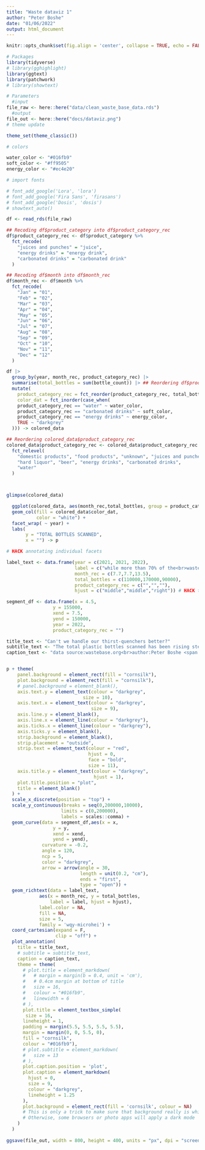 ```yaml
---
title: "Waste dataviz 1"
author: "Peter Boshe"
date: "01/06/2022"
output: html_document
---
```


```r
knitr::opts_chunk$set(fig.align = 'center', collapse = TRUE, echo = FALSE, message = FALSE)
```



```r
# Packages
library(tidyverse)
# library(gghighlight)
library(ggtext)
library(patchwork)
# library(showtext)

# Parameters
  #input
file_raw <- here::here("data/clean_waste_base_data.rds")
  #output
file_out <- here::here("docs/dataviz.png")
# theme update

theme_set(theme_classic())

# colors

water_color <- "#016fb9"
soft_color <- "#ff9505"
energy_color <- "#ec4e20"

# import fonts

# font_add_google('Lora', 'lora')
# font_add_google('Fira Sans', 'firasans')
# font_add_google('Dosis', 'dosis')
# showtext_auto()

```



```r
df <- read_rds(file_raw)

## Recoding df$product_category into df$product_category_rec
df$product_category_rec <- df$product_category %>%
  fct_recode(
    "juices and punches" = "juice",
    "energy drinks" = "energy drink",
    "carbonated drinks" = "carbonated drink"
  )

## Recoding df$month into df$month_rec
df$month_rec <- df$month %>%
  fct_recode(
    "Jan" = "01",
    "Feb" = "02",
    "Mar" = "03",
    "Apr" = "04",
    "May" = "05",
    "Jun" = "06",
    "Jul" = "07",
    "Aug" = "08",
    "Sep" = "09",
    "Oct" = "10",
    "Nov" = "11",
    "Dec" = "12"
  )

df |> 
  group_by(year, month_rec, product_category_rec) |> 
  summarise(total_bottles = sum(bottle_count)) |> ## Reordering df$product_category
  mutate(
    product_category_rec = fct_reorder(product_category_rec, total_bottles, .desc = T),
    color_dat = fct_inorder(case_when(
    product_category_rec == "water" ~ water_color,
    product_category_rec == "carbonated drinks" ~ soft_color,
    product_category_rec == "energy drinks" ~ energy_color,
    TRUE ~ "darkgrey"
  ))) -> colored_data

## Reordering colored_data$product_category_rec
colored_data$product_category_rec <- colored_data$product_category_rec %>%
  fct_relevel(
    "domestic products", "food products", "unknown", "juices and punches",
    "hard liquor", "beer", "energy drinks", "carbonated drinks",
    "water"
  )



glimpse(colored_data)

  ggplot(colored_data, aes(month_rec,total_bottles, group = product_category_rec)) +
  geom_col(fill = colored_data$color_dat,
           color = "white") +
  facet_wrap( ~ year) +
  labs(
       y = "TOTAL BOTTLES SCANNED",
       x = "") -> p
```



```r
# HACK annotating individual facets

label_text <- data.frame(year = c(2021, 2021, 2022), 
                         label = c("while more than 70% of the<br>waste scanned were <br>plastic bottles of 1 litre<br>and below.","<span style='color:#016fb9'><strong>Water</strong></span>, <span style='color:#ff9505'><strong>soft(carbonated)drinks</strong></span><br>and <span style='color:#ec4e20'><strong>energy drinks</strong></span> products<br> contributed to more than <br>85% of total waste scanned,","Although we also <br>had other product <br>categories like;<br> - hard liquor,<br> - juices&punches,<br> - domestic products,<br> -food products,<br> and others...<br>they were not as <br>abundant as their <br>counterparts<br>highlighted."),
                         month_rec = c(7.7,7.7,13.5),
                         total_bottles = c(110000,170000,90000),
                         product_category_rec = c("","",""),
                         hjust = c("middle","middle","right")) # HACK this line was needed to silence error

segment_df <- data.frame(x = 4.5, 
                 y = 155000,
                 xend = 7.5,
                 yend = 150000,
                 year = 2022,
                 product_category_rec = "")

title_text <- "Can't we handle our thirst-quenchers better?"
subtitle_text <- "The total plastic bottles scanned has been rising steadily since the project began<br>on March, 2021.<br>Do we need alternative packaging or just better waste management?"
caption_text <- "data source:wastebase.org<br>author:Peter Boshe <span style='color:#016fb9'>peterboshe.netlify.app</span>"


p + theme(
    panel.background = element_rect(fill = "cornsilk"),
    plot.background = element_rect(fill = "cornsilk"),
    # panel.background = element_blank(),
    axis.text.y = element_text(colour = "darkgrey",
                            size = 10),
    axis.text.x = element_text(colour = "darkgrey",
                               size = 9),
    axis.line.y = element_blank(),
    axis.line.x = element_line(colour = "darkgrey"),
    axis.ticks.x = element_line(colour = "darkgrey"),
    axis.ticks.y = element_blank(),
    strip.background = element_blank(),
    strip.placement = "outside",
    strip.text = element_text(colour = "red",
                              hjust = 0,
                              face = "bold",
                              size = 11),
    axis.title.y = element_text(colour = "darkgrey",
                                hjust = 1),
    plot.title.position = "plot",
    title = element_blank()
  ) +
  scale_x_discrete(position = "top") +
  scale_y_continuous(breaks = seq(0,200000,10000),
                    limits = c(0,200000),
                    labels = scales::comma) +
  geom_curve(data = segment_df,aes(x = x, 
                 y = y,
                 xend = xend,
                 yend = yend), 
             curvature = -0.2,
             angle = 120, 
             ncp = 5,
             color = "darkgrey",
             arrow = arrow(angle = 30, 
                           length = unit(0.2, "cm"), 
                           ends = "first", 
                           type = "open")) +
  geom_richtext(data = label_text,
            aes(x = month_rec, y = total_bottles, 
                label = label, hjust = hjust),
            label.color = NA,
            fill = NA,
            size = 5,
            family = 'wqy-microhei') +
  coord_cartesian(expand = F,
                  clip = "off") +
  plot_annotation(
    title = title_text,
    # subtitle = subtitle_text,
    caption = caption_text,
    theme = theme(
      # plot.title = element_markdown(
      #   # margin = margin(b = 0.4, unit = 'cm'),
      #   # 0.4cm margin at bottom of title
      #   size = 16,
      #   colour = "#016fb9",
      #   linewidth = 6
      # ),
      plot.title = element_textbox_simple(
       size = 16,
      lineheight = 1,
      padding = margin(5.5, 5.5, 5.5, 5.5),
      margin = margin(0, 0, 5.5, 0),
      fill = "cornsilk",
      colour = "#016fb9"),
      # plot.subtitle = element_markdown(
      #   size = 13
      # ),
      plot.caption.position = 'plot',
      plot.caption = element_markdown(
        hjust = 0, 
        size = 9, 
        colour = "darkgrey", 
        lineheight = 1.25
      ),
      plot.background = element_rect(fill = 'cornsilk', colour = NA)
      # This is only a trick to make sure that background really is white
      # Otherwise, some browsers or photo apps will apply a dark mode
    )
  )
  
ggsave(file_out, width = 800, height = 400, units = "px", dpi = "screen")

```

